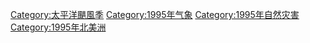 [[Category:太平洋颶風季|Category:太平洋颶風季]]
[[Category:1995年气象|Category:1995年气象]]
[[Category:1995年自然灾害|Category:1995年自然灾害]]
[[Category:1995年北美洲|Category:1995年北美洲]]